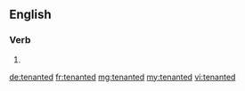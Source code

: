==English==

===Verb===
{{head|en|verb form}}

# {{en-past of|tenant}}

[[de:tenanted]]
[[fr:tenanted]]
[[mg:tenanted]]
[[my:tenanted]]
[[vi:tenanted]]